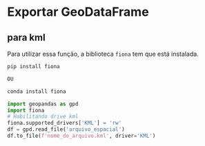 # Exportar GeoDataFrame

## para kml

Para utilizar essa função, a biblioteca `fiona` tem que está instalada.

```python
pip install fiona

OU

conda install fiona
```


```python
import geopandas as gpd
import fiona
# Habilitando drive kml
fiona.supported_drivers['KML'] = 'rw'
df = gpd.read_file('arquivo_espacial')
df.to_file(f'nome_do_arquivo.kml', driver='KML')

```
